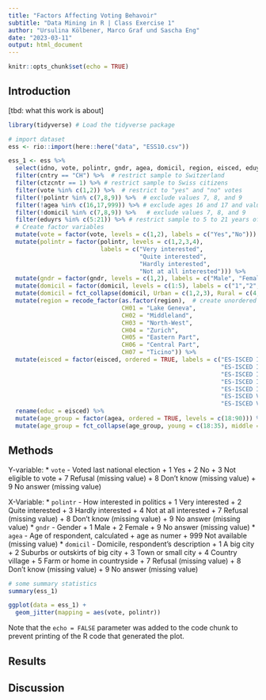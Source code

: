 ```yaml
---
title: "Factors Affecting Voting Behavoir"
subtitle: "Data Mining in R | Class Exercise 1"
author: "Ursulina Kölbener, Marco Graf und Sascha Eng"
date: "2023-03-11"
output: html_document
---
```


```r
knitr::opts_chunk$set(echo = TRUE)
```

## Introduction

[tbd: what this work is about]

```r
library(tidyverse) # Load the tidyverse package

# import dataset
ess <- rio::import(here::here("data", "ESS10.csv"))

ess_1 <- ess %>% 
  select(idno, vote, polintr, gndr, agea, domicil, region, eisced, eduyrs, cntry, ctzcntr) %>%  # select variables
  filter(cntry == "CH") %>%  # restrict sample to Switzerland
  filter(ctzcntr == 1) %>% # restrict sample to Swiss citizens 
  filter(vote %in% c(1,2)) %>%  # restrict to "yes" and "no" votes
  filter(!polintr %in% c(7,8,9)) %>%  # exclude values 7, 8, and 9
  filter(!agea %in% c(16,17,999)) %>% # exclude ages 16 and 17 and value 999
  filter(!domicil %in% c(7,8,9)) %>%   # exclude values 7, 8, and 9
  filter(eduyrs %in% c(5:21)) %>% # restrict sample to 5 to 21 years of education
  # Create factor variables 
  mutate(vote = factor(vote, levels = c(1,2), labels = c("Yes","No"))) %>% 
  mutate(polintr = factor(polintr, levels = c(1,2,3,4), 
                          labels = c("Very interested",
                                     "Quite interested",
                                     "Hardly interested",
                                     "Not at all interested"))) %>% 
  mutate(gndr = factor(gndr, levels = c(1,2), labels = c("Male", "Female"))) %>% # create binary factor 'gndr'
  mutate(domicil = factor(domicil, levels = c(1:5), labels = c("1","2","3","4","5"))) %>%  # create binary factor 'domicil'
  mutate(domicil = fct_collapse(domicil, Urban = c(1,2,3), Rural = c(4,5))) %>%  # collapse categories
  mutate(region = recode_factor(as.factor(region),  # create unordered factor 'region'
                                CH01 = "Lake Geneva",
                                CH02 = "Middleland",
                                CH03 = "North-West",
                                CH04 = "Zurich",
                                CH05 = "Eastern Part",
                                CH06 = "Central Part",
                                CH07 = "Ticino")) %>% 
  mutate(eisced = factor(eisced, ordered = TRUE, labels = c("ES-ISCED I",  # create ordered factor and name it 'educ'
                                                            "ES-ISCED II",
                                                            "ES-ISCED IIIb",
                                                            "ES-ISCED IIIa",
                                                            "ES-ISCED IV",
                                                            "ES-ISCED V1",
                                                            "ES-ISCED V2"))) %>% 
  rename(educ = eisced) %>% 
  mutate(age_group = factor(agea, ordered = TRUE, levels = c(18:90))) %>%  # create ordered factor 'age_group'
  mutate(age_group = fct_collapse(age_group, young = c(18:35), middle = c(36:55), older = c(56:90))) # collapse categories


```

## Methods

Y-variable: 
* `vote` - Voted last national election
  + 1	Yes
  + 2	No
  + 3	Not eligible to vote
  + 7	Refusal (missing value)
  + 8	Don't know (missing value)
  + 9	No answer (missing value)

X-Variable:
* `polintr` - How interested in politics
  + 1	Very interested
  + 2	Quite interested
  + 3	Hardly interested
  + 4	Not at all interested
  + 7	Refusal (missing value)
  + 8	Don't know (missing value)
  + 9	No answer (missing value)
* `gndr` - Gender
  + 1	Male
  + 2	Female
  + 9	No answer (missing value)
* `agea` - Age of respondent, calculated
  + age as numer
  + 999	Not available (missing value)
* `domicil` - Domicile, respondent's description
  + 1	A big city
  + 2	Suburbs or outskirts of big city
  + 3	Town or small city
  + 4	Country village
  + 5	Farm or home in countryside
  + 7	Refusal (missing value)
  + 8	Don't know (missing value)
  + 9	No answer (missing value)

```r
# some summary statistics
summary(ess_1)
```


```r
ggplot(data = ess_1) +
  geom_jitter(mapping = aes(vote, polintr))
```

Note that the `echo = FALSE` parameter was added to the code chunk to prevent printing of the R code that generated the plot.

## Results

## Discussion
